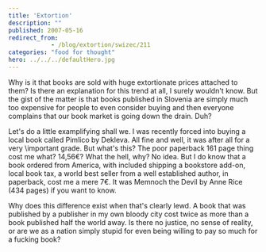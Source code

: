 ```yaml
---
title: 'Extortion'
description: ""
published: 2007-05-16
redirect_from: 
            - /blog/extortion/swizec/211
categories: "food for thought"
hero: ../../../defaultHero.jpg
---
```

Why is it that books are sold with huge extortionate prices attached to them? Is there an explanation for this trend at all, I surely wouldn&#x27;t know. But the gist of the matter is that books published in Slovenia are simply much too expensive for people to even consider buying and then everyone complains that our book market is going down the drain. Duh?

Let&#x27;s do a little examplifying shall we. I was recently forced into buying a local book called Pimlico by Dekleva. All fine and well, it was after all for a very \\important grade. But what&#x27;s this? The poor paperback 161 page thing cost me what? 14,56€? What the hell, why? No idea. But I do know that a book ordered from America, with included shipping a bookstore add-on, local book tax, a world best seller from a well established author, in paperback, cost me a mere 7€. It was Memnoch the Devil by Anne Rice (434 pages) if you want to know.

Why does this difference exist when that&#x27;s clearly lewd. A book that was published by a publisher in my own bloody city cost twice as more than a book published half the world away. Is there no justice, no sense of reality, or are we as a nation simply stupid for even being willing to pay so much for a fucking book?